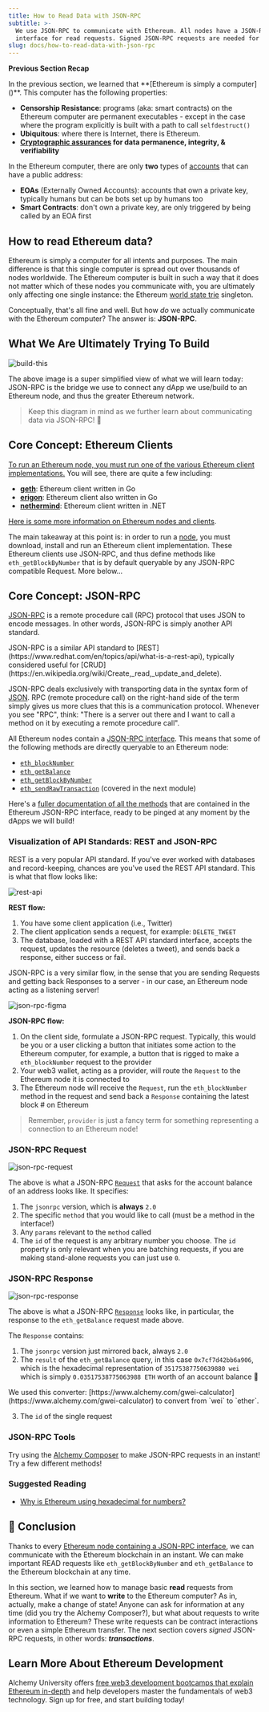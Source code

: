 ```yaml
---
title: How to Read Data with JSON-RPC
subtitle: >-
  We use JSON-RPC to communicate with Ethereum. All nodes have a JSON-RPC
  interface for read requests. Signed JSON-RPC requests are needed for writing.
slug: docs/how-to-read-data-with-json-rpc
---
```



**Previous Section Recap**

In the previous section, we learned that \*\*\[Ethereum is simply a computer]\()\*\*. This computer has the following properties:

* **Censorship Resistance**: programs (aka: smart contracts) on the Ethereum computer are permanent executables - except in the case where the program explicitly is built with a path to call `selfdestruct()`
* **Ubiquitous**: where there is Internet, there is Ethereum.
* **[Cryptographic assurances](/docs/hashing-algorithm) for data permanence, integrity, & verifiability**

In the Ethereum computer, there are only **two** types of [accounts](/docs/ethereum-accounts) that can have a public address:

* **EOAs** (Externally Owned Accounts): accounts that own a private key, typically humans but can be bots set up by humans too
* **Smart Contracts**: don't own a private key, are only triggered by being called by an EOA first

## How to read Ethereum data?

Ethereum is simply a computer for all intents and purposes. The main difference is that this single computer is spread out over thousands of nodes worldwide. The Ethereum computer is built in such a way that it does not matter which of these nodes you communicate with, you are ultimately only affecting one single instance: the Ethereum [world state trie](/docs/patricia-merkle-tries) singleton.

Conceptually, that's all fine and well. But how *do* we actually communicate with the Ethereum computer? The answer is: **JSON-RPC**.

## What We Are Ultimately Trying To Build

![build-this](/images/divzjiip8/image/upload/v1670367843/alchemyu/Screen_Shot_2022-12-06_at_3.03.59_PM.png)

The above image is a super simplified view of what we will learn today: JSON-RPC is the bridge we use to connect any dApp we use/build to an Ethereum node, and thus the greater Ethereum network.

> Keep this diagram in mind as we further learn about communicating data via JSON-RPC! 🧠

## Core Concept: Ethereum Clients

[To run an Ethereum node, you must run one of the various Ethereum client implementations.](https://ethernodes.org/) You will see, there are quite a few including:

* [**geth**](https://github.com/ethereum/go-ethereum): Ethereum client written in Go
* [**erigon**](https://github.com/ledgerwatch/erigon): Ethereum client also written in Go
* [**nethermind**](https://github.com/NethermindEth/nethermind): Ethereum client written in .NET

[Here is some more information on Ethereum nodes and clients](https://ethereum.org/en/developers/docs/nodes-and-clients/).

The main takeaway at this point is: in order to run a [node](/docs/ethereum-nodes), you must download, install and run an Ethereum client implementation. These Ethereum clients use JSON-RPC, and thus define methods like `eth_getBlockByNumber` that is by default queryable by any JSON-RPC compatible Request. More below\...

## Core Concept: JSON-RPC

[JSON-RPC](https://www.jsonrpc.org/) is a remote procedure call (RPC) protocol that uses JSON to encode messages. In other words, JSON-RPC is simply another API standard.

<Info>
  JSON-RPC is a similar API standard to [REST](https://www.redhat.com/en/topics/api/what-is-a-rest-api), typically considered useful for [CRUD](https://en.wikipedia.org/wiki/Create,_read,_update_and_delete).
</Info>

JSON-RPC deals exclusively with transporting data in the syntax form of [JSON](https://www.w3schools.com/js/js_json_intro.asp). RPC (remote procedure call) on the right-hand side of the term simply gives us more clues that this is a communication protocol. Whenever you see "RPC", think: "There is a server out there and I want to call a method on it by executing a remote procedure call".

All Ethereum nodes contain a [JSON-RPC interface](https://ethereum.org/en/developers/docs/apis/json-rpc/). This means that some of the following methods are directly queryable to an Ethereum node:

* [`eth_blockNumber`](/reference/eth-blocknumber)
* [`eth_getBalance`](/reference/eth-getbalance)
* [`eth_getBlockByNumber`](/reference/eth-getblockbynumber)
* [`eth_sendRawTransaction`](/reference/eth-sendrawtransaction) (covered in the next module)

Here's a [fuller documentation of all the methods](/reference/ethereum-api-faq#what-methods-does-alchemy-support-for-the-ethereum-api) that are contained in the Ethereum JSON-RPC interface, ready to be pinged at any moment by the dApps we will build!

### Visualization of API Standards: REST and JSON-RPC

REST is a very popular API standard. If you've ever worked with databases and record-keeping, chances are you've used the REST API standard. This is what that flow looks like:

![rest-api](/images/en/wiki/images/f/f1/Rest-API.png)

**REST flow:**

1. You have some client application (i.e., Twitter)
2. The client application sends a request, for example: `DELETE_TWEET`
3. The database, loaded with a REST API standard interface, accepts the request, updates the resource (deletes a tweet), and sends back a response, either success or fail.

JSON-RPC is a very similar flow, in the sense that you are sending Requests and getting back Responses to a server - in our case, an Ethereum node acting as a listening server!

![json-rpc-figma](/images/divzjiip8/image/upload/v1670369945/alchemyu/Untitled_1.png)

**JSON-RPC flow:**

1. On the client side, formulate a JSON-RPC request. Typically, this would be you or a user clicking a button that initiates some action to the Ethereum computer, for example, a button that is rigged to make a `eth_blockNumber` request to the provider
2. Your web3 wallet, acting as a provider, will route the `Request` to the Ethereum node it is connected to
3. The Ethereum node will receive the `Request`, run the `eth_blockNumber` method in the request and send back a `Response` containing the latest block # on Ethereum

> Remember, `provider` is just a fancy term for something representing a connection to an Ethereum node!

### JSON-RPC Request

![json-rpc-request](/images/divzjiip8/image/upload/v1670370933/alchemyu/Screen_Shot_2022-12-06_at_3.55.15_PM.png)

The above is what a JSON-RPC [`Request`](https://www.jsonrpc.org/specification#request_object) that asks for the account balance of an address looks like. It specifies:

1. The `jsonrpc` version, which is **always** `2.0`
2. The specific `method` that you would like to call (must be a method in the interface!)
3. Any `params` relevant to the `method` called
4. The `id` of the request is any arbitrary number you choose. The `id` property is only relevant when you are batching requests, if you are making stand-alone requests you can just use `0`.

### JSON-RPC Response

![json-rpc-response](/images/divzjiip8/image/upload/v1670371227/alchemyu/Screen_Shot_2022-12-06_at_4.00.23_PM.png)

The above is what a JSON-RPC [`Response`](https://www.jsonrpc.org/specification#response_object) looks like, in particular, the response to the `eth_getBalance` request made above.

The `Response` contains:

1. The `jsonrpc` version just mirrored back, always `2.0`
2. The `result` of the `eth_getBalance` query, in this case `0x7cf7d42bb6a906`, which is the hexadecimal representation of `35175387750639880 wei` which is simply `0.03517538775063988 ETH` worth of an account balance 💯

<Info>
  We used this converter: [https://www.alchemy.com/gwei-calculator](https://www.alchemy.com/gwei-calculator) to convert from `wei` to `ether`.
</Info>

3. The `id` of the single request

### JSON-RPC Tools

Try using the [Alchemy Composer](https://dashboard.alchemy.com/composer) to make JSON-RPC requests in an instant! Try a few different methods!

### Suggested Reading

* [Why is Ethereum using hexadecimal for numbers?](https://ethereum.stackexchange.com/questions/26710/why-is-ethereum-json-rpc-using-hexidecimal-for-numbers)

## 🏁 Conclusion

Thanks to every [Ethereum node containing a JSON-RPC interface](https://ethereum.github.io/execution-apis/api-documentation/), we can communicate with the Ethereum blockchain in an instant. We can make important READ requests like `eth_getBlockByNumber` and `eth_getBalance` to the Ethereum blockchain at any time.

In this section, we learned how to manage basic **read** requests from Ethereum. What if we want to **write** to the Ethereum computer? As in, actually, make a change of state! Anyone can ask for information at any time (did you try the Alchemy Composer?), but what about requests to write information to Ethereum? These write requests can be contract interactions or even a simple Ethereum transfer. The next section covers *signed* JSON-RPC requests, in other words: ***transactions***.

## Learn More About Ethereum Development

Alchemy University offers [free web3 development bootcamps that explain Ethereum in-depth](https://university.alchemy.com/ethereum) and help developers master the fundamentals of web3 technology. Sign up for free, and start building today!
